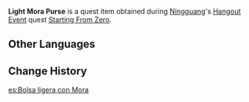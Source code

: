 {{Item Infobox
|id           = 101667
|image        = Item Bag of Mora.png
|type         = Quest Items
|description  = A Mora purse you found in a treasure chest. The feeling you had when weighing it was one of immense disappointment.
|source1      = [[Starting From Zero]]
}}
'''Light Mora Purse''' is a quest item obtained during [[Ningguang]]'s [[Hangout Events|Hangout Event]] quest [[Starting From Zero]].

==Other Languages==
{{Other Languages
|default_hidden = 1
|en      = Light Mora Purse
|zhs     = 轻飘飘的摩拉袋
|zhs_rm  = Qīngpiāopiāo de Mólādài
|zht     = 輕飄飄的摩拉袋
|zht_rm  = Qīngpiāopiāo de Mólādài
|ja      = 軽いモラ袋
|ja_rm   = Karui Mora Bukuro
|ko      = 가벼운 모라 주머니
|ko_rm   = Gabyeoun Mora Jumeoni
|es      = Bolsa ligera con Mora
|fr      = Bourse de moras légère
|ru      = Лёгкий кошелёк с морой
|th      = ถุงใส่ Mora ที่เบาหวิว
|th_rm   = 
|vi      = Túi Mora Nhẹ Tênh
|de      = Leichter Mora-Geldbeutel
|id      = Dompet Mora yang Ringan
|pt      = Saco de Mora Leve
|tr      = Hafif Mora Kesesi
|it      = Sacchetto di Mora leggero
}}

==Change History==
{{Change History|2.4}}

[[es:Bolsa ligera con Mora]]